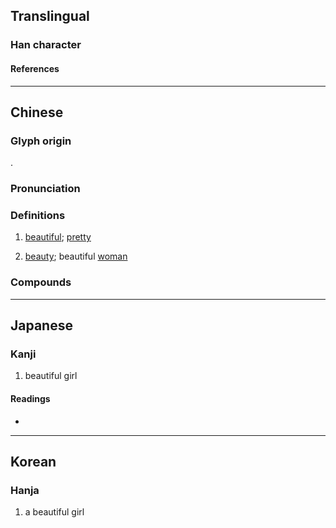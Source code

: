 {{character info}}
==Translingual==

===Han character===
{{Han char|rn=38|rad=女|as=06|sn=9|four=45490|canj=VHJD|ids=⿰女朱}}

====References====
{{Han ref|kx=0259.210|dkj=06206|dj=0525.220|hdz=21044.110|uh=59DD}}

----

==Chinese==
{{zh-forms}}

===Glyph origin===
{{Han etym}}
{{Han compound|女|朱|ls=psc|c1=s|c2=p|t1=woman}}.

===Pronunciation===
{{zh-pron
|m=shū
|c=zyu1,syu1
|c-t=zi1
|h=pfs=chû;gd=zu1
|md=tṳ̆
|mn=ml:su
|mn-t=du1/su5
|w=1tshr
|mc=y
|oc=y
|cat=a,n
}}

===Definitions===
{{zh-hanzi}}

# {{lb|zh|literary|usually|of a woman}} [[beautiful]]; [[pretty]]
# {{lb|zh|literary}} [[beauty]]; beautiful [[woman]]

===Compounds===
{{zh-der|仙姝|侍姝|名姝|吳姝|國姝|妍姝|姝好|姝妖|姝姝|姝子|姝惠|姝秀|姝美|姝艷|姝豔|姝貌|姝顏|姝麗|嬌姝|宮姝|文姝|明姝|暖姝|清姝|燕趙姝|玉姝|莊姝|豔姝|閭姝|院姝|霞姝|靚姝|靜姝|麗姝}}

----

==Japanese==

===Kanji===
{{ja-kanji|grade=|rs=女06}}

# beautiful girl

====Readings====
* {{ja-readings|on=[[す]] (su), [[しゅ]] (shu)|kun=[[うつくしい]] (utsukushii)}}

----

==Korean==

===Hanja===
{{ko-hanja|hangeul=주|rv=ju|mr=chu}}

# a beautiful girl